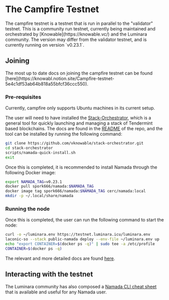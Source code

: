 
# The Campfire Testnet

<Callout type="info">
The campfire testnet is a testnet that is run in parallel to the "validator" testnet. This is a community run testnet, currently being maintained and orchestrated by [Knowable](https://knowable.vc/) and the Luminara community. The version may differ from the validator testnet, and is currently running on version `v0.23.1`.
</Callout>

## Joining 

<Callout type="info" emoji="🏕️">
The most up to date docs on joining the campfire testnet can be found [here](https://knowabl.notion.site/Campfire-testnet-5e4c1df53ab64b818a55bfcf36ccc550).
</Callout>

### Pre-requisites

<Callout type="warning" emoji="❗">
Currently, campfire only supports Ubuntu machines in its current setup. 
</Callout>

The user will need to have installed the [Stack-Orchestrator](https://github.com/vknowable/stack-orchestrator), which is a general tool for quickly launching and managing a stack of Tendermint based blockchains. The docs are found in the [README](https://github.com/vknowable/stack-orchestrator/README.md) of the repo, and the tool can be installed by running the following command:

```bash copy
git clone https://github.com/vknowable/stack-orchestrator.git
cd stack-orchestrator
scripts/namada-quick-install.sh
exit
```

Once this is completed, it is recommended to install Namada through the following Docker image:

```bash copy
export NAMADA_TAG=v0.23.1
docker pull spork666/namada:$NAMADA_TAG
docker image tag spork666/namada:$NAMADA_TAG cerc/namada:local
mkdir -p ~/.local/share/namada
```

### Running the node

Once this is completed, the user can run the following command to start the node:

```bash copy
curl -o ~/luminara.env https://testnet.luminara.icu/luminara.env
laconic-so --stack public-namada deploy --env-file ~/luminara.env up
echo "export CONTAINER=$(docker ps -q)" | sudo tee -a /etc/profile
CONTAINER=$(docker ps -q)
```

The relevant and more detailed docs are found [here](https://knowabl.notion.site/From-scratch-to-syncing-in-10-minutes-c0a56b34cdec447fbe2a5cd8f559f0bb).

## Interacting with the testnet

The Luminara community has also composed a [Namada CLI cheat sheet](https://www.notion.so/Namada-CLI-cheat-sheet-b54b220610bd4e7e91548e32d7ac3c8a) that is available and useful for any Namada user.
